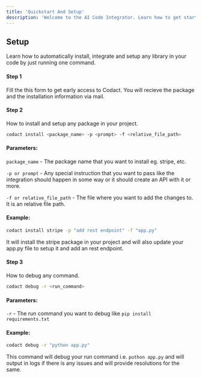 ```yaml
---
title: 'Quickstart And Setup'
description: 'Welcome to the AI Code Integrator. Learn how to get started with the integrator.'
---
```


## Setup

Learn how to automatically install, integrate and setup any library in your code by just running one command.

#### Step 1
Fill the this form to get early access to Codact. You will recieve the package and the installation information via mail.

#### Step 2
How to install and setup any package in your project.

```bash
codact install <package_name> -p <prompt> -f <relative_file_path>
```

#### Parameters:
`package_name` - The package name that you want to install eg. stripe, etc.

`-p or prompt` - Any special instruction that you want to pass like the integration should happen in some way or it should create an API with it or more.

`-f or relative_file_path` - The file where you want to add the changes to. It is an relative file path.

#### Example:

```bash
codact install stripe -p "add rest endpoint" -f "app.py"
```

It will install the stripe package in your project and will also update your app.py file to setup it and add an rest endpoint.


#### Step 3
How to debug any command.

```bash
codact debug -r <run_command>
```

#### Parameters:

`-r` - The run command you want to debug like `pip install requirements.txt`

#### Example:

```bash
codact debug -r "python app.py"
```

This command will debug your run command i.e. `puthon app.py` and will output in logs if there is any issues and will provide resolutions for the same.

